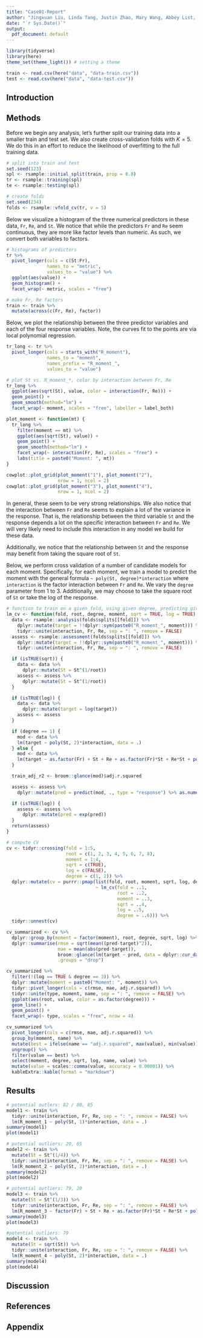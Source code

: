 ```yaml
---
title: "Case01-Report"
author: "Jingxuan Liu, Linda Tang, Justin Zhao, Mary Wang, Abbey List, and Jack Lichtenstein"
date: "`r Sys.Date()`"
output:
  pdf_document: default
---
```


```r
library(tidyverse)
library(here)
theme_set(theme_light()) # setting a theme
```

```r
train <- read.csv(here("data", "data-train.csv"))
test <- read.csv(here("data", "data-test.csv"))
```

## Introduction 

## Methods

Before we begin any analysis, let's further split our training data into a smaller train and test set. We also create cross-validation folds with $K=5$. We do this in an effort to reduce the likelihood of overfitting to the full training data.

```r
# split into train and test
set.seed(123)
spl <- rsample::initial_split(train, prop = 0.8)
tr <- rsample::training(spl)
te <- rsample::testing(spl)

# create folds
set.seed(234)
folds <- rsample::vfold_cv(tr, v = 5)
```

Below we visualize a histogram of the three numerical predictors in these data, `Fr`, `Re`, and `St`. We notice that while the predictors `Fr` and `Re` seem continuous, they are more like factor levels than numeric. As such, we convert both variables to factors.

```r
# histograms of predictors
tr %>%
  pivot_longer(cols = c(St:Fr),
               names_to = "metric",
               values_to = "value") %>%
  ggplot(aes(value)) +
  geom_histogram() +
  facet_wrap(~ metric, scales = "free")
```

```r
# make Fr, Re factors
train <- train %>%
  mutate(across(c(Fr, Re), factor))
```

Below, we plot the relationship between the three predictor variables and each of the four response variables. Note, the curves fit to the points are via local polynomial regression.

```r
tr_long <- tr %>%
  pivot_longer(cols = starts_with("R_moment"),
               names_to = "moment",
               names_prefix = "R_moment_",
               values_to = "value") 

# plot St vs. R_moment_*, color by interaction between Fr, Re
tr_long %>%
  ggplot(aes(sqrt(St), value, color = interaction(Fr, Re))) +
  geom_point() +
  geom_smooth(method="lm") +
  facet_wrap(~ moment, scales = "free", labeller = label_both)

plot_moment <- function(mt) {
  tr_long %>%
    filter(moment == mt) %>%
    ggplot(aes(sqrt(St), value)) +
    geom_point() +
    geom_smooth(method="lm") +
    facet_wrap(~ interaction(Fr, Re), scales = "free") +
    labs(title = paste0("Moment: ", mt))
}

cowplot::plot_grid(plot_moment("1"), plot_moment("2"), 
                   nrow = 1, ncol = 2)
cowplot::plot_grid(plot_moment("3"), plot_moment("4"), 
                   nrow = 1, ncol = 2)
```

In general, these seem to be very strong relationships. We also notice that the interaction between `Fr` and `Re` seems to explain a lot of the variance in the response. That is, the relationship between the third variable `St` and the response depends a lot on the specific interaction between `Fr` and `Re`. We will very likely need to include this interaction in any model we build for these data. 

Additionally, we notice that the relationship between `St` and the response may benefit from taking the square root of `St`.

Below, we perform cross validation of a number of candidate models for each moment. Specifically, for each moment, we train a model to predict the moment with the general formula `~ poly(St, degree)*interaction` where `interaction` is the factor interaction between `Fr` and `Re`. We vary the `degree` parameter from 1 to 3. Additionally, we may choose to take the square root of `St` or take the log of the response.

```r
# function to train on a given fold, using given degree, predicting given moment
lm_cv <- function(fold, root, degree, moment, sqrt = TRUE, log = TRUE) {
  data <- rsample::analysis(folds$splits[[fold]]) %>%
    dplyr::mutate(target = !!dplyr::sym(paste0("R_moment_", moment))) %>% 
    tidyr::unite(interaction, Fr, Re, sep = ": ", remove = FALSE)
  assess <- rsample::assessment(folds$splits[[fold]]) %>%
    dplyr::mutate(target = !!dplyr::sym(paste0("R_moment_", moment))) %>% 
    tidyr::unite(interaction, Fr, Re, sep = ": ", remove = FALSE)

  if (isTRUE(sqrt)) {
    data <- data %>%
      dplyr::mutate(St = St^(1/root))
    assess <- assess %>%
      dplyr::mutate(St = St^(1/root))
  }

  if (isTRUE(log)) {
    data <- data %>%
      dplyr::mutate(target = log(target))
    assess <- assess
  }

  if (degree == 1) {
    mod <- data %>%
    lm(target ~ poly(St, 2)*interaction, data = .)
  } else {
    mod <- data %>%
    lm(target ~ as.factor(Fr) + St + Re + as.factor(Fr)*St + Re*St + poly(St, 2)*interaction, data = .)
  }

  train_adj_r2 <- broom::glance(mod)$adj.r.squared

  assess <- assess %>%
    dplyr::mutate(pred = predict(mod, ., type = "response") %>% as.numeric())

  if (isTRUE(log)) {
    assess <- assess %>%
      dplyr::mutate(pred = exp(pred))
  }
  return(assess)
}
```

```r
# compute CV
cv <- tidyr::crossing(fold = 1:5,
                      root = c(1, 2, 3, 4, 5, 6, 7, 8),
                      moment = 1:4,
                      sqrt = c(TRUE),
                      log = c(FALSE),
                      degree = c(1, 2)) %>%
  dplyr::mutate(cv = purrr::pmap(list(fold, root, moment, sqrt, log, degree),
                                 ~ lm_cv(fold = ..1,
                                         root = ..2,
                                         moment = ..3,
                                         sqrt = ..4,
                                         log = ..5,
                                         degree = ..6))) %>%
  tidyr::unnest(cv)
```

```r
cv_summarized <- cv %>%
  dplyr::group_by(moment = factor(moment), root, degree, sqrt, log) %>%
  dplyr::summarise(rmse = sqrt(mean((pred-target)^2)),
                   mae = mean(abs(pred-target)),
                   broom::glance(lm(target ~ pred, data = dplyr::cur_data())),
                   .groups = "drop")

cv_summarized %>% 
  filter(!(log == TRUE & degree == 3)) %>% 
  dplyr::mutate(moment = paste0("Moment: ", moment)) %>%
  tidyr::pivot_longer(cols = c(rmse, mae, adj.r.squared)) %>%
  tidyr::unite(type, moment, name, sep = ": ", remove = FALSE) %>%
  ggplot(aes(root, value, color = as.factor(degree))) +
  geom_line() +
  geom_point() +
  facet_wrap(~ type, scales = "free", nrow = 4)
```

```r
cv_summarized %>% 
  pivot_longer(cols = c(rmse, mae, adj.r.squared)) %>% 
  group_by(moment, name) %>% 
  mutate(best = ifelse(name == "adj.r.squared", max(value), min(value))) %>% 
  ungroup() %>% 
  filter(value == best) %>% 
  select(moment, degree, sqrt, log, name, value) %>% 
  mutate(value = scales::comma(value, accuracy = 0.00001)) %>% 
  kableExtra::kable(format = "markdown")
```

## Results

```r
# potential outlers: 82 / 80, 85
model1 <- train %>%
  tidyr::unite(interaction, Fr, Re, sep = ": ", remove = FALSE) %>%
  lm(R_moment_1 ~ poly(St, 1)*interaction, data = .)
summary(model1)
plot(model1)
```

```r
# potential outliers: 20, 65
model2 <- train %>%
  mutate(St = St^(1/4)) %>%
  tidyr::unite(interaction, Fr, Re, sep = ": ", remove = FALSE) %>%
  lm(R_moment_2 ~ poly(St, 2)*interaction, data = .)
summary(model2)
plot(model2)
```

```r
# potential outliers: 79, 20
model3 <- train %>%
  mutate(St = St^(1/3)) %>%
  tidyr::unite(interaction, Fr, Re, sep = ": ", remove = FALSE) %>%
  lm(R_moment_3 ~ factor(Fr) + St + Re + as.factor(Fr)*St + Re*St + poly(St, 2)*interaction, data = .)
summary(model3)
plot(model3)
```

```r
#potential outliers: 79
model4 <- train %>%
  mutate(St = sqrt(St)) %>%
  tidyr::unite(interaction, Fr, Re, sep = ": ", remove = FALSE) %>%
  lm(R_moment_4 ~ poly(St, 2)*interaction, data = .)
summary(model4)
plot(model4)
```

## Discussion

## References

## Appendix 
